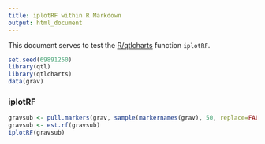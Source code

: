 ```yaml
---
title: iplotRF within R Markdown
output: html_document
---
```


This document serves to test the
[R/qtlcharts](http://kbroman.org/qtlcharts) function `iplotRF`.

```r
set.seed(69891250)
library(qtl)
library(qtlcharts)
data(grav)
```


### iplotRF

```r
gravsub <- pull.markers(grav, sample(markernames(grav), 50, replace=FALSE))
gravsub <- est.rf(gravsub)
iplotRF(gravsub)
```
